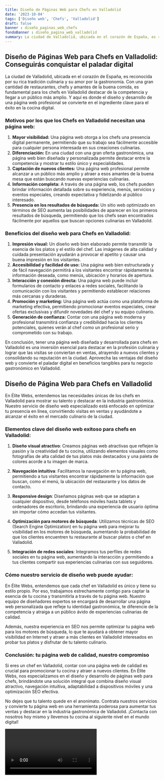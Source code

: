 ```yaml
---
title: Diseño de Páginas Web para Chefs en Valladolid
date: '2023-10-04'
tags: ['Diseño web', 'Chefs', 'Valladolid']
draft: false
banner : diseño_paginas_web_chefs
fondoBanner : diseño_pagina_web_valladolid
summary: La ciudad de Valladolid, ubicada en el corazón de España, es reconocida por su rica tradición culinaria y su amor por la gastronomía. Con una gran cantidad de restaurantes, chefs y amantes de la buena comida, es fundamental para los chefs en Valladolid destacar de la competencia y llegar a un público más amplio. Y aquí es donde el diseño y desarrollo de una página web profesional se convierte en el ingrediente clave para el éxito en la cocina digital.
---
```


## **Diseño de Páginas Web para Chefs en Valladolid: Conseguirás conquistar el paladar digital**

La ciudad de Valladolid, ubicada en el corazón de España, es reconocida por su rica tradición culinaria y su amor por la gastronomía. Con una gran cantidad de restaurantes, chefs y amantes de la buena comida, es fundamental para los chefs en Valladolid destacar de la competencia y llegar a un público más amplio. Y aquí es donde el diseño y desarrollo de una página web profesional se convierte en el ingrediente clave para el éxito en la cocina digital.

### **Motivos por los que los Chefs en Valladolid necesitan una página web:**

1. **Mayor visibilidad:** Una página web otorga a los chefs una presencia digital permanente, permitiendo que su trabajo sea fácilmente accesible para cualquier persona interesada en sus creaciones culinarias.
2. **Diferenciación:** En una ciudad con una gran oferta gastronómica, una página web bien diseñada y personalizada permite destacar entre la competencia y mostrar tu estilo único y especialidades.
3. **Captación de nuevos clientes:** Una página web profesional permite alcanzar a un público más amplio y atraer a esos amantes de la buena mesa que están buscando nuevas experiencias culinarias.
4. **Información completa:** A través de una página web, los chefs pueden brindar información detallada sobre su experiencia, menús, servicios y eventos especiales, creando expectativa y fidelizando al público interesado.
5. **Presencia en los resultados de búsqueda:** Un sitio web optimizado en términos de SEO aumenta las posibilidades de aparecer en los primeros resultados de búsqueda, permitiendo que los chefs sean encontrados fácilmente por aquellos que buscan opciones culinarias en Valladolid.

### **Beneficios del diseño web para Chefs en Valladolid:**

1. **Impresión visual:** Un diseño web bien elaborado permite transmitir la esencia de los platos y el estilo del chef. Las imágenes de alta calidad y cuidada presentación ayudarán a provocar el apetito y causar una buena impresión en los visitantes.
2. **Accesibilidad y facilidad de uso:** Una página web bien estructurada y de fácil navegación permitirá a los visitantes encontrar rápidamente la información deseada, como menús, ubicación y horarios de apertura.
3. **Interacción y conexión directa:** Una página web puede incluir formularios de contacto y enlaces a redes sociales, facilitando la comunicación con los visitantes y permitiendo establecer relaciones más cercanas y duraderas.
4. **Promoción y marketing:** Una página web actúa como una plataforma de marketing efectiva, permitiendo promocionar eventos especiales, crear ofertas exclusivas y difundir novedades del chef y su equipo culinario.
5. **Generación de confianza:** Contar con una página web moderna y profesional transmitirá confianza y credibilidad hacia los clientes potenciales, quienes verán al chef como un profesional serio y comprometido con su trabajo.

En conclusión, tener una página web diseñada y desarrollada para chefs en Valladolid es una inversión esencial para destacar en la profesión culinaria y lograr que las visitas se conviertan en ventas, atrayendo a nuevos clientes y consolidando su reputación en la ciudad. Aprovecha las ventajas del diseño web y convierte el paladar digital en beneficios tangibles para tu negocio gastronómico en Valladolid.

<GifSeo />

<Cta />

## Diseño de Página Web para Chefs en Valladolid

En Élite Webs, entendemos las necesidades únicas de los chefs en Valladolid para mostrar su talento y destacar en la industria gastronómica. Nuestro servicio de diseño web especializado está enfocado en optimizar tu presencia en línea, convirtiendo visitas en ventas y ayudándote a alcanzar el éxito en el mercado culinario de la ciudad.

### Elementos clave del diseño web exitoso para chefs en Valladolid:

1. **Diseño visual atractivo**: Creamos páginas web atractivas que reflejen la pasión y la creatividad de tu cocina, utilizando elementos visuales como fotografías de alta calidad de tus platos más destacados y una paleta de colores acorde a tu imagen de marca.

2. **Navegación intuitiva**: Facilitamos la navegación en tu página web, permitiendo a tus visitantes encontrar rápidamente la información que buscan, como el menú, la ubicación del restaurante y los datos de contacto.

3. **Responsive design**: Diseñamos páginas web que se adaptan a cualquier dispositivo, desde teléfonos móviles hasta tablets y ordenadores de escritorio, brindando una experiencia de usuario óptima sin importar cómo accedan tus visitantes.

4. **Optimización para motores de búsqueda**: Utilizamos técnicas de SEO (Search Engine Optimization) en tu página web para mejorar tu visibilidad en los motores de búsqueda, aumentando la probabilidad de que los clientes encuentren tu restaurante al buscar platos o chef en Valladolid.

5. **Integración de redes sociales**: Integramos tus perfiles de redes sociales en tu página web, aumentando la interacción y permitiendo a tus clientes compartir sus experiencias culinarias con sus seguidores.

### Cómo nuestro servicio de diseño web puede ayudar:

En Élite Webs, entendemos que cada chef en Valladolid es único y tiene su estilo propio. Por eso, trabajamos estrechamente contigo para captar la esencia de tu cocina y transmitirla a través de tu página web. Nuestro equipo de diseñadores expertos se encargará de desarrollar una página web personalizada que refleje tu identidad gastronómica, te diferencie de la competencia y atraiga a un público ávido de experiencias culinarias de calidad.

Además, nuestra experiencia en SEO nos permite optimizar tu página web para los motores de búsqueda, lo que te ayudará a obtener mayor visibilidad en Internet y atraer a más clientes en Valladolid interesados en probar tus platos y disfrutar de tu talento culinario.

### Conclusión: tu página web de calidad, nuestro compromiso

Si eres un chef en Valladolid, contar con una página web de calidad es crucial para promocionar tu cocina y atraer a nuevos clientes. En Élite Webs, nos especializamos en el diseño y desarrollo de páginas web para chefs, brindándote una solución integral que combina diseño visual atractivo, navegación intuitiva, adaptabilidad a dispositivos móviles y una optimización SEO efectiva.

No dejes que tu talento quede en el anonimato. Contrata nuestros servicios y convierte tu página web en una herramienta poderosa para aumentar tus ventas y destacar en la industria gastronómica de Valladolid. ¡Contacta con nosotros hoy mismo y llevemos tu cocina al siguiente nivel en el mundo digital!

<Video />

<CtaBot job='Chefs' city='Valladolid'/>

<Gmaps query='Valladolid+españa+maps' />